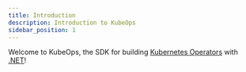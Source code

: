 ```yaml
---
title: Introduction
description: Introduction to KubeOps
sidebar_position: 1
---
```


Welcome to KubeOps, the SDK for building [Kubernetes Operators](https://kubernetes.io/docs/concepts/extend-kubernetes/operator/) with [.NET](https://dotnet.microsoft.com/)!
